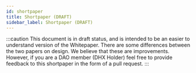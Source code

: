 ```yaml
---
id: shortpaper
title: Shortpaper (DRAFT)
sidebar_label: Shortpaper (DRAFT)
---
```


:::caution
This document is in draft status, and is intended to be an easier to understand version of the Whitepaper. There are some differences between the two papers on design. We believe that these are improvements. However, if you are a DAO member (DHX Holder) feel free to provide feedback to this shortpaper in the form of a pull request.
:::


